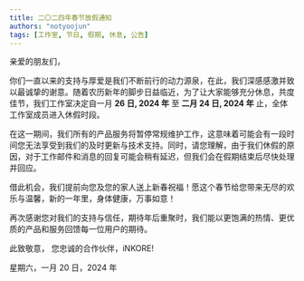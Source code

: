 ```yaml
---
title: 二〇二四年春节放假通知
authors: "notyoojun"
tags: [工作室, 节日, 假期, 休息, 公告]
---
```


亲爱的朋友们，

你们一直以来的支持与厚爱是我们不断前行的动力源泉，在此，我们深感感激并致以最诚挚的谢意。随着农历新年的脚步日益临近，为了让大家能够充分休息，共度佳节，我们工作室决定自一月 **26 日, 2024 年** 至 **二月 24 日, 2024 年** 止，全体工作室成员进入休假时段。

在这一期间，我们所有的产品服务将暂停常规维护工作，这意味着可能会有一段时间您无法享受到我们的及时更新与技术支持。同时，请您理解，由于我们休假的原因，对于工作邮件和消息的回复可能会稍有延迟，但我们会在假期结束后尽快处理并回应。

借此机会，我们提前向您及您的家人送上新春祝福！愿这个春节给您带来无尽的欢乐与温馨，新的一年里，身体健康，万事如意！

再次感谢您对我们的支持与信任，期待年后重聚时，我们能以更饱满的热情、更优质的产品和服务回馈每一位用户的期待。

此致敬意，
您忠诚的合作伙伴，iNKORE!

星期六，一月 20 日，2024 年